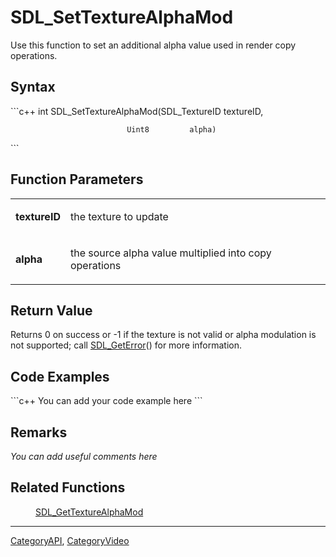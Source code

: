 <!-- pragma section-numbers off -->
<!-- pragma disable-camelcase -->

= SDL_SetTextureAlphaMod =
Use this function to set an additional alpha value used in render copy operations.


== Syntax ==
```c++
int SDL_SetTextureAlphaMod(SDL_TextureID textureID,
                           Uint8         alpha)
```

== Function Parameters ==
{|
|'''textureID'''
|the texture to update
|-
|'''alpha'''
|the source alpha value multiplied into copy operations
|}

== Return Value ==
Returns 0 on success or -1 if the texture is not valid or alpha modulation is not supported; call [[SDL_GetError]]() for more information.

== Code Examples ==
```c++
You can add your code example here
```

== Remarks ==
''You can add useful comments here''

== Related Functions ==
:[[SDL_GetTextureAlphaMod]]

----
[[CategoryAPI]], [[CategoryVideo]]
